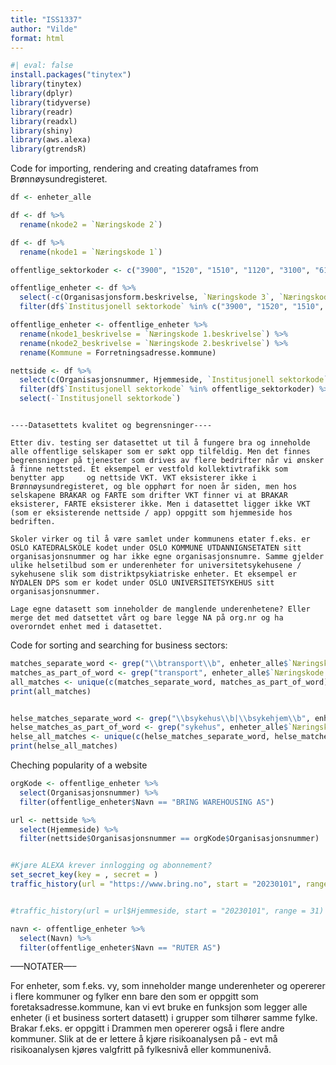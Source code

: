 ```yaml
---
title: "ISS1337"
author: "Vilde"
format: html
---
```


```r
#| eval: false
install.packages("tinytex")
library(tinytex)
library(dplyr)
library(tidyverse)
library(readr)
library(readxl)
library(shiny)
library(aws.alexa)
library(gtrendsR)
```


Code for importing, rendering and creating dataframes from Brønnøysundregisteret.
```r

df <- enheter_alle

df <- df %>% 
  rename(nkode2 = `Næringskode 2`)

df <- df %>% 
  rename(nkode1 = `Næringskode 1`)

offentlige_sektorkoder <- c("3900", "1520", "1510", "1120", "3100", "6100", "1110", "6500")

offentlige_enheter <- df %>%
  select(-c(Organisasjonsform.beskrivelse, `Næringskode 3`, `Næringskode 3.beskrivelse`, Hjelpeenhetskode, Hjelpeenhetskode.beskrivelse, `Antall ansatte`, Hjemmeside, Postadresse.adresse, Postadresse.kommune, Postadresse.kommunenummer, Postadresse.land, Postadresse.landkode, Postadresse.postnummer, Postadresse.poststed, Forretningsadresse.adresse, Forretningsadresse.poststed, Forretningsadresse.kommunenummer, Forretningsadresse.land, Forretningsadresse.landkode, `Siste innsendte årsregnskap`, `Registrert i MVA-registeret`, `Registrert i Foretaksregisteret`, `Registrert i Stiftelsesregisteret`, `Registrert i Frivillighetsregisteret`, Stiftelsesdato, FrivilligRegistrertIMvaregisteret, Konkurs, `Under avvikling`, `Under tvangsavvikling eller tvangsoppløsning`, Målform, `Overordnet enhet i offentlig sektor`, `Registreringsdato i Enhetsregisteret`, Forretningsadresse.postnummer)) %>%
  filter(df$`Institusjonell sektorkode` %in% c("3900", "1520", "1510", "1120", "3100", "6100", "1110", "6500"))

offentlige_enheter <- offentlige_enheter %>%
  rename(nkode1_beskrivelse = `Næringskode 1.beskrivelse`) %>%
  rename(nkode2_beskrivelse = `Næringskode 2.beskrivelse`) %>%
  rename(Kommune = Forretningsadresse.kommune)

nettside <- df %>%
  select(c(Organisasjonsnummer, Hjemmeside, `Institusjonell sektorkode`)) %>%
  filter(df$`Institusjonell sektorkode` %in% offentlige_sektorkoder) %>%
  select(-`Institusjonell sektorkode`)



```
  
    ----Datasettets kvalitet og begrensninger----
    
    Etter div. testing ser datasettet ut til å fungere bra og inneholde alle offentlige selskaper som er søkt opp tilfeldig. Men det finnes begrensninger på tjenester som drives av flere bedrifter når vi ønsker å finne nettsted. Et eksempel er vestfold kollektivtrafikk som benytter app     og nettside VKT. VKT eksisterer ikke i Brønnøysundregisteret, og ble opphørt for noen år siden, men hos selskapene BRAKAR og FARTE som drifter VKT finner vi at BRAKAR eksisterer, FARTE eksisterer ikke. Men i datasettet ligger ikke VKT (som er eksisterende nettside / app) oppgitt som hjemmeside hos bedriften.
    
    Skoler virker og til å være samlet under kommunens etater f.eks. er OSLO KATEDRALSKOLE kodet under OSLO KOMMUNE UTDANNIGNSETATEN sitt organisasjonsnummer og har ikke egne organisasjonsnumre. Samme gjelder ulike helsetilbud som er underenheter for universitetsykehusene / sykehusene slik som distriktpsykiatriske enheter. Et eksempel er NYDALEN DPS som er kodet under OSLO UNIVERSITETSYKEHUS sitt organisasjonsnummer.
    
    Lage egne datasett som inneholder de manglende underenhetene? Eller merge det med datsettet vårt og bare legge NA på org.nr og ha overorndet enhet med i datasettet.


Code for sorting and searching for business sectors:
```r


matches_separate_word <- grep("\\btransport\\b", enheter_alle$`Næringskode 1.beskrivelse`, ignore.case = TRUE, value = TRUE)
matches_as_part_of_word <- grep("transport", enheter_alle$`Næringskode 1.beskrivelse`, ignore.case = TRUE, value = TRUE)
all_matches <- unique(c(matches_separate_word, matches_as_part_of_word))
print(all_matches)


helse_matches_separate_word <- grep("\\bsykehus\\b|\\bsykehjem\\b", enheter_alle$`Næringskode 1.beskrivelse`, ignore.case = TRUE, value = TRUE)
helse_matches_as_part_of_word <- grep("sykehus", enheter_alle$`Næringskode 1.beskrivelse`, ignore.case = TRUE, value = TRUE)
helse_all_matches <- unique(c(helse_matches_separate_word, helse_matches_as_part_of_word))
print(helse_all_matches)
```


Cheching popularity of a website
```r



orgKode <- offentlige_enheter %>%
  select(Organisasjonsnummer) %>%
  filter(offentlige_enheter$Navn == "BRING WAREHOUSING AS")

url <- nettside %>%
  select(Hjemmeside) %>%
  filter(nettside$Organisasjonsnummer == orgKode$Organisasjonsnummer)


#Kjøre ALEXA krever innlogging og abonnement?
set_secret_key(key = , secret = )
traffic_history(url = "https://www.bring.no", start = "20230101", range = 31)


#traffic_history(url = url$Hjemmeside, start = "20230101", range = 31)

navn <- offentlige_enheter %>%
  select(Navn) %>%
  filter(offentlige_enheter$Navn == "RUTER AS")


```



-----NOTATER-----

For enheter, som f.eks. vy, som inneholder mange underenheter og opererer i flere kommuner og fylker enn bare den som er oppgitt som foretaksadresse.kommune, kan vi evt bruke en funksjon som legger alle enheter (i et business sortert datasett) i grupper som tilhører samme fylke. Brakar f.eks. er oppgitt i Drammen men opererer også i flere andre kommuner. Slik at de er lettere å kjøre risikoanalysen på - evt må risikoanalysen kjøres valgfritt på fylkesnivå eller kommunenivå.




